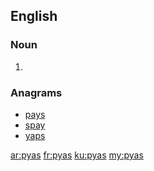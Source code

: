 ==English==

===Noun===
{{head|en|plural}}

# {{plural of|pya|lang=en}}

===Anagrams===
* [[pays#English|pays]]
* [[spay#English|spay]]
* [[yaps#English|yaps]]

[[ar:pyas]]
[[fr:pyas]]
[[ku:pyas]]
[[my:pyas]]